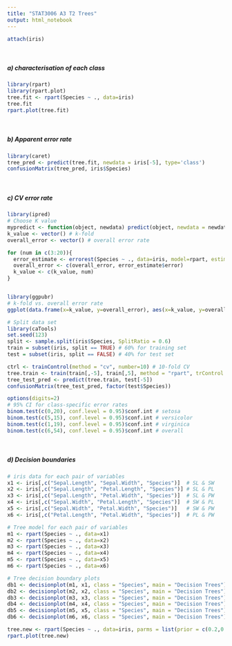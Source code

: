 ```yaml
---
title: "STAT3006 A3 T2 Trees"
output: html_notebook
---
```


```r
attach(iris)
```
<br>

##### a) characterisation of each class
```r
library(rpart)
library(rpart.plot)
tree.fit <- rpart(Species ~ ., data=iris)
tree.fit
rpart.plot(tree.fit)

```

<br>

##### b) Apparent error rate
```r
library(caret)
tree_pred <- predict(tree.fit, newdata = iris[-5], type='class')
confusionMatrix(tree_pred, iris$Species)

```

<br>

##### c) CV error rate
```r
library(ipred)
# Choose K value
mypredict <- function(object, newdata) predict(object, newdata = newdata, type="class")
k_value <- vector() # k-fold
overall_error <- vector() # overall error rate

for (num in c(3:20)){
  error_estimate <- errorest(Species ~ ., data=iris, model=rpart, estimator="cv", est.para=control.errorest(k=num, predictions=TRUE), predict=mypredict)
  overall_error <- c(overall_error, error_estimate$error)
  k_value <- c(k_value, num)
}


library(ggpubr)
# k-fold vs. overall error rate
ggplot(data.frame(x=k_value, y=overall_error), aes(x=k_value, y=overall_error)) + geom_line() + ggtitle("Overall Error Rate with k-fold CV")

```
```r
# Split data set
library(caTools)
set.seed(123)
split <- sample.split(iris$Species, SplitRatio = 0.6)
train = subset(iris, split == TRUE) # 60% for training set
test = subset(iris, split == FALSE) # 40% for test set

ctrl <- trainControl(method = "cv", number=10) # 10-fold CV
tree.train <- train(train[,-5], train[,5], method = "rpart", trControl = ctrl)
tree_test_pred <- predict(tree.train, test[-5])
confusionMatrix(tree_test_pred, factor(test$Species))

```

```r
options(digits=2)
# 95% CI for class-specific error rates
binom.test(c(0,20), conf.level = 0.95)$conf.int # setosa
binom.test(c(5,15), conf.level = 0.95)$conf.int # versicolor
binom.test(c(1,19), conf.level = 0.95)$conf.int # virginica
binom.test(c(6,54), conf.level = 0.95)$conf.int # overall
```



<br>

##### d) Decision boundaries
```r
# iris data for each pair of variables
x1 <- iris[,c("Sepal.Length", "Sepal.Width", "Species")]  # SL & SW
x2 <- iris[,c("Sepal.Length", "Petal.Length", "Species")] # SL & PL
x3 <- iris[,c("Sepal.Length", "Petal.Width", "Species")]  # SL & PW
x4 <- iris[,c("Sepal.Width", "Petal.Length", "Species")]  # SW & PL
x5 <- iris[,c("Sepal.Width", "Petal.Width", "Species")]   # SW & PW
x6 <- iris[,c("Petal.Length", "Petal.Width", "Species")]  # PL & PW

# Tree model for each pair of variables
m1 <- rpart(Species ~ ., data=x1)
m2 <- rpart(Species ~ ., data=x2)
m3 <- rpart(Species ~ ., data=x3)
m4 <- rpart(Species ~ ., data=x4)
m5 <- rpart(Species ~ ., data=x5)
m6 <- rpart(Species ~ ., data=x6)

# Tree decision boundary plots
db1 <- decisionplot(m1, x1, class = "Species", main = "Decision Trees")
db2 <- decisionplot(m2, x2, class = "Species", main = "Decision Trees")
db3 <- decisionplot(m3, x3, class = "Species", main = "Decision Trees")
db4 <- decisionplot(m4, x4, class = "Species", main = "Decision Trees")
db5 <- decisionplot(m5, x5, class = "Species", main = "Decision Trees")
db6 <- decisionplot(m6, x6, class = "Species", main = "Decision Trees")
```


```r
tree.new <- rpart(Species ~ ., data=iris, parms = list(prior = c(0.2,0.2,0.6)))
rpart.plot(tree.new)

```


